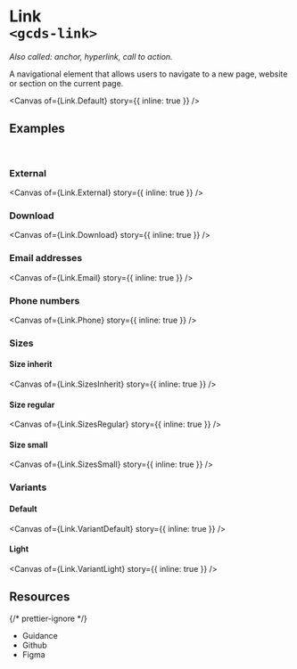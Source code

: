 
<Meta of={Link} name="Overview" />

# Link<br/>`<gcds-link>`

_Also called: anchor, hyperlink, call to action._

A navigational element that allows users to navigate to a new page, website or section on the current page.

<Canvas of={Link.Default} story={{ inline: true }} />

## Examples

<br />

### External

<Canvas of={Link.External} story={{ inline: true }} />

### Download

<Canvas of={Link.Download} story={{ inline: true }} />

### Email addresses

<Canvas of={Link.Email} story={{ inline: true }} />

### Phone numbers

<Canvas of={Link.Phone} story={{ inline: true }} />

### Sizes

#### Size inherit

<Canvas of={Link.SizesInherit} story={{ inline: true }} />

#### Size regular

<Canvas of={Link.SizesRegular} story={{ inline: true }} />

#### Size small

<Canvas of={Link.SizesSmall} story={{ inline: true }} />

### Variants

#### Default

<Canvas of={Link.VariantDefault} story={{ inline: true }} />

#### Light

<Canvas of={Link.VariantLight} story={{ inline: true }} />

## Resources

{/* prettier-ignore */}
<ul className="resources-list">
  <li>
    <gcds-link size="regular" href="https://design-system.alpha.canada.ca/en/components/link/" target="_blank">Guidance</gcds-link>
  </li>
  <li>
    <gcds-link size="regular" href="https://github.com/cds-snc/gcds-components/tree/main/packages/web/src/components/gcds-link" target="_blank">Github</gcds-link>
  </li>
  <li>
    <gcds-link size="regular" href="https://www.figma.com/file/mh2maMG2NBtk41k1O1UGHV/Canadian-Digital-Service%E2%80%A8---GC-Design-System?type=design&node-id=2646-8407&mode=design&t=yAOnqGop9xbMMCZg-0" target="_blank">Figma</gcds-link>
  </li>
</ul>
